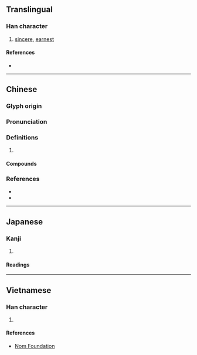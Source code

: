 {{character info/new}}
==Translingual==

===Han character===
{{Han char|rn=61|rad=心|as=11|sn=14|four=94036|canj=PYHR|ids=⿰忄造}}

# [[sincere]], [[earnest]]

====References====
* {{Han ref|kx=0399.160|dkj=11114|dj=0739.050|hdz=42337.060|uh=6165|ud=24933|bh=E1D1|bd=57809}}

----

==Chinese==
{{zh-forms}}

===Glyph origin===
{{Han etym}}

===Pronunciation===
{{zh-pron
|m=zào,cào
|c=zou6,cou3
|mc=y
|oc=y
|cat=
}}

===Definitions===
{{zh-hanzi}}

# {{rfdef|zh}}

====Compounds====
{{zh-der|慥慥|陳慥}}

===References===
* {{R:twedu|B01177}}
* {{R:yue:Hanzi}}

----

==Japanese==

===Kanji===
{{ja-kanji|grade=|rs=心11}}

# {{defn|lang=ja|sort=心11}}

====Readings====
{{ja-readings
|goon=そう<さう
|kanon=そう<さう
|kanyoon=ぞう<ざう
|kun=たし-かめる, たし-か}}

----

==Vietnamese==

===Han character===
{{vi-readings|rs=心11|hanviet=tháo}}

# {{defn|lang=vi|sort=心11}}

====References====
* [http://nomfoundation.org/common/nom_details.php?codepoint=6165 Nom Foundation]